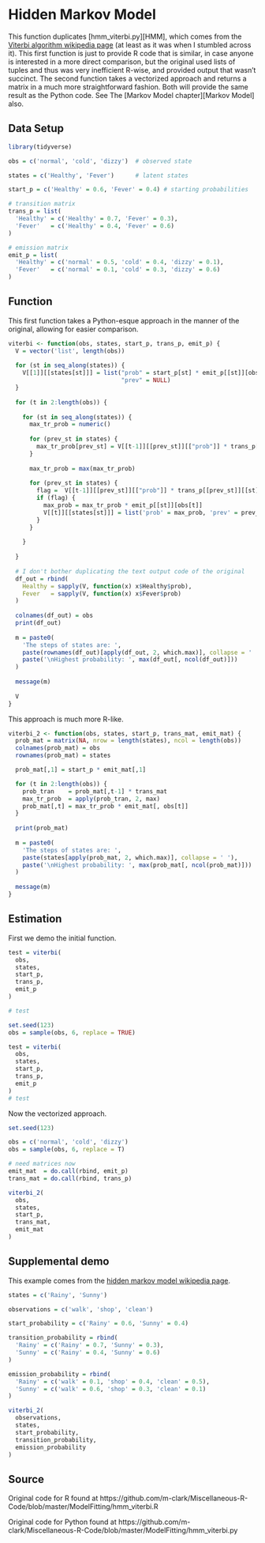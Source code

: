 # Hidden Markov Model


This function duplicates [hmm_viterbi.py][HMM], which comes from the [Viterbi algorithm wikipedia page](https://en.wikipedia.org/wiki/Viterbi_algorithm) (at least as it was when I stumbled across it). This first function is just to provide R code that is similar, in case anyone is interested in a more direct comparison, but the original used lists of tuples and thus was very inefficient R-wise, and provided output that wasn't succinct.  The second function takes a vectorized approach and returns a matrix in a much more straightforward fashion.  Both will provide the same result as the Python code. See The [Markov Model chapter][Markov Model] also.

## Data Setup

```r
library(tidyverse)

obs = c('normal', 'cold', 'dizzy')  # observed state

states = c('Healthy', 'Fever')      # latent states

start_p = c('Healthy' = 0.6, 'Fever' = 0.4) # starting probabilities

# transition matrix
trans_p = list(
  'Healthy' = c('Healthy' = 0.7, 'Fever' = 0.3), 
  'Fever'   = c('Healthy' = 0.4, 'Fever' = 0.6)
)

# emission matrix
emit_p = list(
  'Healthy' = c('normal' = 0.5, 'cold' = 0.4, 'dizzy' = 0.1),
  'Fever'   = c('normal' = 0.1, 'cold' = 0.3, 'dizzy' = 0.6)
)
```


## Function

This first function takes a Python-esque approach in the manner of the original, allowing for easier comparison.

```r
viterbi <- function(obs, states, start_p, trans_p, emit_p) {
  V = vector('list', length(obs))
  
  for (st in seq_along(states)) {
    V[[1]][[states[st]]] = list("prob" = start_p[st] * emit_p[[st]][obs[1]], 
                                "prev" = NULL)
  }
  
  for (t in 2:length(obs)) {
    
    for (st in seq_along(states)) {
      max_tr_prob = numeric()
      
      for (prev_st in states) {
        max_tr_prob[prev_st] = V[[t-1]][[prev_st]][["prob"]] * trans_p[[prev_st]][[st]]
      }
      
      max_tr_prob = max(max_tr_prob)
      
      for (prev_st in states) {
        flag =  V[[t-1]][[prev_st]][["prob"]] * trans_p[[prev_st]][[st]] == max_tr_prob
        if (flag) {
          max_prob = max_tr_prob * emit_p[[st]][obs[t]]
          V[[t]][[states[st]]] = list('prob' = max_prob, 'prev' = prev_st)
        }
      }
      
    }
    
  }
  
  # I don't bother duplicating the text output code of the original
  df_out = rbind(
    Healthy = sapply(V, function(x) x$Healthy$prob),
    Fever   = sapply(V, function(x) x$Fever$prob)
  )
  
  colnames(df_out) = obs
  print(df_out)
  
  m = paste0(
    'The steps of states are: ', 
    paste(rownames(df_out)[apply(df_out, 2, which.max)], collapse = ' '), 
    paste('\nHighest probability: ', max(df_out[, ncol(df_out)]))
  )
  
  message(m)
  
  V
}
```


This approach is much more R-like.

```r
viterbi_2 <- function(obs, states, start_p, trans_mat, emit_mat) {
  prob_mat = matrix(NA, nrow = length(states), ncol = length(obs))
  colnames(prob_mat) = obs
  rownames(prob_mat) = states

  prob_mat[,1] = start_p * emit_mat[,1]

  for (t in 2:length(obs)) {
    prob_tran    = prob_mat[,t-1] * trans_mat
    max_tr_prob  = apply(prob_tran, 2, max)
    prob_mat[,t] = max_tr_prob * emit_mat[, obs[t]]
  }
  
  print(prob_mat)
  
  m = paste0(
    'The steps of states are: ', 
    paste(states[apply(prob_mat, 2, which.max)], collapse = ' '), 
    paste('\nHighest probability: ', max(prob_mat[, ncol(prob_mat)]))
  )
  
  message(m)
}
```





## Estimation

First we demo the initial function.

```r
test = viterbi(
  obs,
  states,
  start_p,
  trans_p,
  emit_p
)

# test

set.seed(123)
obs = sample(obs, 6, replace = TRUE)

test = viterbi(
  obs,
  states,
  start_p,
  trans_p,
  emit_p
)
# test

```





Now the vectorized approach.

```r
set.seed(123)

obs = c('normal', 'cold', 'dizzy')
obs = sample(obs, 6, replace = T)

# need matrices now
emit_mat  = do.call(rbind, emit_p)
trans_mat = do.call(rbind, trans_p)

viterbi_2(
  obs, 
  states, 
  start_p, 
  trans_mat, 
  emit_mat
)
```






## Supplemental demo

This example comes from the [hidden markov model wikipedia page](https://en.wikipedia.org/wiki/Hidden_Markov_model).

```r
states = c('Rainy', 'Sunny')

observations = c('walk', 'shop', 'clean')

start_probability = c('Rainy' = 0.6, 'Sunny' = 0.4)

transition_probability = rbind(
  'Rainy' = c('Rainy' = 0.7, 'Sunny' = 0.3),
  'Sunny' = c('Rainy' = 0.4, 'Sunny' = 0.6)
)

emission_probability = rbind(
  'Rainy' = c('walk' = 0.1, 'shop' = 0.4, 'clean' = 0.5),
  'Sunny' = c('walk' = 0.6, 'shop' = 0.3, 'clean' = 0.1)
)

viterbi_2(
  observations,
  states,
  start_probability,
  transition_probability,
  emission_probability
)
```


## Source

Original code for R found at
https://github.com/m-clark/Miscellaneous-R-Code/blob/master/ModelFitting/hmm_viterbi.R

Original code for Python found at
https://github.com/m-clark/Miscellaneous-R-Code/blob/master/ModelFitting/hmm_viterbi.py
